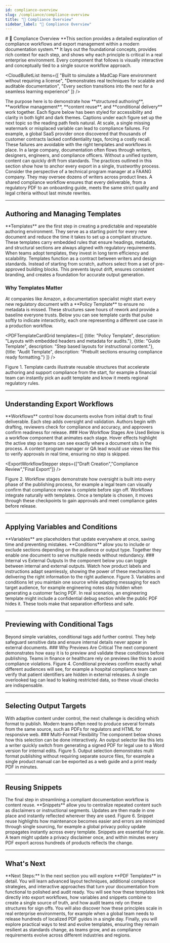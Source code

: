 ```yaml
---
id: compliance-overview
slug: /compliance/compliance-overview
title: "📄 Compliance Overview"
sidebar_label: "📄 Compliance Overview"
---
```



<FloatInPlace>
# 📄 Compliance Overview
</FloatInPlace>

<FloatInLeft>
**This section provides a detailed exploration of compliance workflows and export management within a modern documentation system.**  
It lays out the foundational concepts, provides rich context for each step, and shows why each principle is critical in a real enterprise environment. Every component that follows is visually interactive and conceptually tied to a single source workflow approach.
</FloatInLeft>

<CloudBulletList
  items={[
    "Built to simulate a MadCap Flare environment without requiring a license",
    "Demonstrates real techniques for scalable and auditable documentation",
    "Every section transitions into the next for a seamless learning experience"
  ]}
/>

<FloatInRight>
The purpose here is to demonstrate how **structured authoring**, **workflow management**, **content reuse**, and **conditional delivery** work together.  
Each figure below has been styled for accessibility and clarity in both light and dark themes. Captions under each figure set up the next topic so the reading path feels natural.
</FloatInRight>

<FloatInLeft>
At scale, a single missing watermark or misplaced variable can lead to compliance failures. For example, a global SaaS provider once discovered that thousands of customer contracts lacked confidentiality tags, forcing a costly recall. These failures are avoidable with the right templates and workflows in place.
</FloatInLeft>

<FloatInRight>
In a large company, documentation often flows through writers, designers, engineers, and compliance officers. Without a unified system, content can quickly drift from standards. The practices outlined in this section show how to anchor every export in a single, trustworthy process.
</FloatInRight>

<FloatInLeft>
Consider the perspective of a technical program manager at a FAANG company. They may oversee dozens of writers across product lines. A shared compliance workflow ensures that every deliverable, from a regulatory PDF to an onboarding guide, meets the same strict quality and legal criteria without last minute rewrites.
</FloatInLeft>

---

## Authoring and Managing Templates

<FloatInLeft>
**Templates** are the first step in creating a predictable and repeatable authoring environment. They serve as a starting point for every new document and reduce the time it takes to set up a compliant structure. These templates carry embedded rules that ensure headings, metadata, and structural sections are always aligned with regulatory requirements. When teams adopt templates, they invest in long term efficiency and scalability.
</FloatInLeft>

<FloatInRight>
Templates function as a contract between writers and design standards. Instead of starting from scratch, authors select from a set of pre-approved building blocks. This prevents layout drift, ensures consistent branding, and creates a foundation for accurate output generation.
</FloatInRight>

###  Why Templates Matter

<FloatInLeft>
At companies like Amazon, a documentation specialist might start every new regulatory document with a **Policy Template** to ensure no metadata is missed. These structures save hours of rework and provide a baseline everyone trusts. Below you can see template cards that pulse softly to indicate interactivity, each one representing a different use case in a production workflow.
</FloatInLeft>

<PDFTemplateCardGrid templates={[
  {title: "Policy Template", description: "Layouts with embedded headers and metadata for audits."},
  {title: "Guide Template", description: "Step based layouts for instructional content."},
  {title: "Audit Template", description: "Prebuilt sections ensuring compliance ready formatting."}
]} />

<AnimatedFigureCaption>
Figure 1. Template cards illustrate reusable structures that accelerate authoring and support compliance from the start, for example a financial team can instantly pick an audit template and know it meets regional regulatory rules.
</AnimatedFigureCaption>

---

## Understanding Export Workflows

<FloatInRight>
**Workflows** control how documents evolve from initial draft to final deliverable. Each step adds oversight and validation. Authors begin with drafting, reviewers check for compliance and accuracy, and approvers confirm readiness for release.
</FloatInRight>

<FloatInLeft>
###  How Workflow Stages Are Used
Below is a workflow component that animates each stage. Hover effects highlight the active step so teams can see exactly where a document sits in the process. A content program manager or QA lead would use views like this to verify approvals in real time, ensuring no step is skipped.
</FloatInLeft>

<ExportWorkflowStepper steps={["Draft Creation","Compliance Review","Final Export"]} />

<AnimatedFigureCaption>
Figure 2. Workflow stages demonstrate how oversight is built into every phase of the publishing process, for example a legal team can visually confirm that compliance review is complete before sign off.
</AnimatedFigureCaption>

<FloatInLeft>
Workflows integrate naturally with templates. Once a template is chosen, it moves through these checkpoints to gain approvals and meet compliance gates before release.
</FloatInLeft>

---

## Applying Variables and Conditions

<FloatInLeft>
**Variables** are placeholders that update everywhere at once, saving time and preventing mistakes. **Conditions** allow you to include or exclude sections depending on the audience or output type. Together they enable one document to serve multiple needs without redundancy.
</FloatInLeft>

<FloatInRight>
###  Internal vs External Outputs
In the component below you can toggle between internal and external outputs. Watch how product labels and instructions adapt seamlessly, showing the power of these mechanisms in delivering the right information to the right audience.
</FloatInRight>

<VariableConditionViewer variableText="Dynamic Product Label" internalOutput="Internal build shows engineering details and deeper instructions." externalOutput="External build shows clean customer friendly guidance only." />

<AnimatedFigureCaption>
Figure 3. Variables and conditions let you maintain one source while adapting messaging for each target audience, for example engineering notes stay hidden when generating a customer facing PDF.
</AnimatedFigureCaption>

<FloatInLeft>
In real scenarios, an engineering template might include a confidential debug section while the public PDF hides it. These tools make that separation effortless and safe.
</FloatInLeft>

---

## Previewing with Conditional Tags

<FloatInRight>
Beyond simple variables, conditional tags add further control. They help safeguard sensitive data and ensure internal details never appear in external documents.
</FloatInRight>

<FloatInLeft>
###  Why Previews Are Critical
The next component demonstrates how easy it is to preview and validate these conditions before publishing. Teams in finance or healthcare rely on previews like this to avoid compliance violations.
</FloatInLeft>

<ConditionTagPreview />

<AnimatedFigureCaption>
Figure 4. Conditional previews confirm exactly what different audiences will see, for example a hospital compliance team can verify that patient identifiers are hidden in external releases.
</AnimatedFigureCaption>

<FloatInLeft>
A single overlooked tag can lead to leaking restricted data, so these visual checks are indispensable.
</FloatInLeft>

---

## Selecting Output Targets

<FloatInRight>
With adaptive content under control, the next challenge is deciding which format to publish. Modern teams often need to produce several formats from the same source, such as PDFs for regulators and HTML for responsive web.
</FloatInRight>

<FloatInLeft>
###  Multi-Format Flexibility
The component below shows how this selection can be done interactively. An output selector like this lets a writer quickly switch from generating a signed PDF for legal use to a Word version for internal edits.
</FloatInLeft>

<TargetOutputSelector />

<AnimatedFigureCaption>
Figure 5. Output selection demonstrates multi format publishing without requiring separate source files, for example a single product manual can be exported as a web guide and a print ready PDF in minutes.
</AnimatedFigureCaption>

---

## Reusing Snippets

<FloatInLeft>
The final step in streamlining a compliant documentation workflow is content reuse. **Snippets** allow you to centralize repeated content such as disclaimers or instructional segments. Updates are then made in one place and instantly reflected wherever they are used.
</FloatInLeft>

<SnippetReuseViewer />

<AnimatedFigureCaption>
Figure 6. Snippet reuse highlights how maintenance becomes easier and errors are minimized through single sourcing, for example a global privacy policy update propagates instantly across every template.
</AnimatedFigureCaption>

<FloatInRight>
Snippets are essential for scale. A team might update a privacy disclaimer once, and within minutes every PDF export across hundreds of products reflects the change.
</FloatInRight>

---

## What's Next

<FloatInLeft>
**Next Steps:** In the next section you will explore **PDF Templates** in detail. You will learn advanced layout techniques, additional compliance strategies, and interactive approaches that turn your documentation from functional to polished and audit ready.  
You will see how these templates link directly into export workflows, how variables and snippets combine to create a single source of truth, and how audit teams rely on these structures for sign offs.  
You will also discover how these principles scale in real enterprise environments, for example when a global team needs to release hundreds of localized PDF guides in a single day.  
Finally, you will explore practical ways to test and evolve templates, ensuring they remain resilient as standards change, as teams grow, and as compliance requirements evolve across different industries and regions.
</FloatInLeft>
